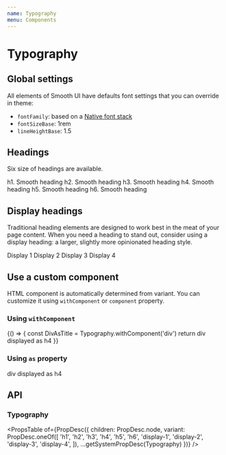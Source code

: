 ```yaml
---
name: Typography
menu: Components
---
```



# Typography

## Global settings

All elements of Smooth UI have defaults font settings that you can override in theme:

- `fontFamily`: based on a [Native font stack](https://www.smashingmagazine.com/2015/11/using-system-ui-fonts-practical-guide/)
- `fontSizeBase`: 1rem
- `lineHeightBase`: 1.5

## Headings

Six size of headings are available.

<Playground>
  <BlockList>
    <Typography variant="h1">h1. Smooth heading</Typography>
    <Typography variant="h2">h2. Smooth heading</Typography>
    <Typography variant="h3">h3. Smooth heading</Typography>
    <Typography variant="h4">h4. Smooth heading</Typography>
    <Typography variant="h5">h5. Smooth heading</Typography>
    <Typography variant="h6">h6. Smooth heading</Typography>
  </BlockList>
</Playground>

## Display headings

Traditional heading elements are designed to work best in the meat of your page content. When you need a heading to stand out, consider using a display heading: a larger, slightly more opinionated heading style.

<Playground>
  <BlockList>
    <Typography variant="display-1">Display 1</Typography>
    <Typography variant="display-2">Display 2</Typography>
    <Typography variant="display-3">Display 3</Typography>
    <Typography variant="display-4">Display 4</Typography>
  </BlockList>
</Playground>

## Use a custom component

HTML component is automatically determined from variant. You can customize it using `withComponent` or `component` property.

### Using `withComponent`

<Playground>
  {() => {
    const DivAsTitle = Typography.withComponent('div')
    return <DivAsTitle variant="h4">div displayed as h4</DivAsTitle>
  }}
</Playground>

### Using `as` property

<Playground>
  <Typography variant="h4" as="div">
    div displayed as h4
  </Typography>
</Playground>

## API

### Typography

<PropsTable
  of={PropDesc({
    children: PropDesc.node,
    variant: PropDesc.oneOf([
      'h1',
      'h2',
      'h3',
      'h4',
      'h5',
      'h6',
      'display-1',
      'display-2',
      'display-3',
      'display-4',
    ]),
    ...getSystemPropDesc(Typography)
  })}
/>
